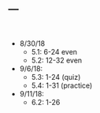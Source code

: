 ---
---

<br>

- 8/30/18
  - 5.1: 6-24 even
  - 5.2: 12-32 even
- 9/6/18:
  - 5.3: 1-24 (quiz)
  - 5.4: 1-31 (practice)
- 9/11/18:
  - 6.2: 1-26